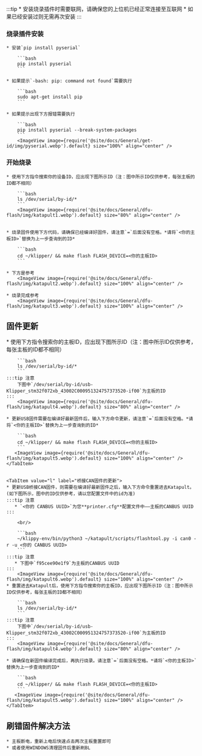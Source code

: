
:::tip
    * 安装烧录插件时需要联网，请确保您的上位机已经正常连接至互联网
    * 如果已经安装过则无需再次安装
:::

### 烧录插件安装
    * 安装`pip install pyserial`

        ```bash
        pip install pyserial
        ```

    * 如果提示`-bash: pip: command not found`需要执行

        ```bash
        sudo apt-get install pip
        ```

    * 如果提示出现下方报错需要执行

        ```bash
        pip install pyserial --break-system-packages
        ```
        <ImageView image={require('@site/docs/General/get-id/img/pyserial.webp').default} size="100%" align="center" />

### 开始烧录

    * 使用下方指令搜索你的设备ID，应出现下图所示ID（注：图中所示ID仅供参考，每张主板的ID都不相同）

        ```bash
        ls /dev/serial/by-id/*
        ```
        <ImageView image={require('@site/docs/General/dfu-flash/img/katapult1.webp').default} size="80%" align="center" />


    * 烧录固件使用下方代码，请确保已经编译好固件，请注意`=`后面没有空格。*请将`<你的主板ID>`替换为上一步查询到的ID*

        ```bash
        cd ~/klipper/ && make flash FLASH_DEVICE=<你的主板ID>
        ```

    * 下方是参考
        <ImageView image={require('@site/docs/General/dfu-flash/img/katapult2.webp').default} size="100%" align="center" />

    * 烧录完成参考
        <ImageView image={require('@site/docs/General/dfu-flash/img/katapult3.webp').default} size="100%" align="center" />

## 固件更新

<Tabs>
    <TabItem value="w" label="USB固件的更新" default>
    * 使用下方指令搜索你的主板ID，应出现下图所示ID（注：图中所示ID仅供参考，每张主板的ID都不相同）

        ```bash
        ls /dev/serial/by-id/*
        ```
    :::tip 注意
        下图中`/dev/serial/by-id/usb-Klipper_stm32f072xb_43002C000951324757373520-if00`为主板的ID
    :::
        <ImageView image={require('@site/docs/General/dfu-flash/img/katapult4.webp').default} size="80%" align="center" />

    * 更新USB固件需要在编译好最新固件后，输入下方命令更新，请注意`=`后面没有空格。*请将`<你的主板ID>`替换为上一步查询到的ID*

        ```bash
        cd ~/klipper/ && make flash FLASH_DEVICE=<你的主板ID>
        ```
       <ImageView image={require('@site/docs/General/dfu-flash/img/katapult5.webp').default} size="100%" align="center" />
    </TabItem>


    <TabItem value="l" label="桥接CAN固件的更新">
    * 更新USB桥接CAN固件，则需要在编译好最新固件之后，输入下方命令重置进去Katapult。(如下图所示，图中的ID仅供参考，请以您配置文件中的id为准)
    :::tip 注意
       * `<你的 CANBUS UUID>`为您**printer.cfg**配置文件中——主板的CANBUS UUID
    :::
        
        <br/>

        ```bash
        ~/klippy-env/bin/python3 ~/katapult/scripts/flashtool.py -i can0 -r -u <你的 CANBUS UUID>
        ```
    :::tip 注意
       * 下图中`f95cee90e1f9`为主板的CANBUS UUID
    :::
        <ImageView image={require('@site/docs/General/dfu-flash/img/katapult6.webp').default} size="100%" align="center" />
    * 重置进去Katapult后，使用下方指令搜索你的主板ID，应出现下图所示ID（注：图中所示ID仅供参考，每张主板的ID都不相同）

        ```bash
        ls /dev/serial/by-id/*
        ```
    :::tip 注意
        下图中`/dev/serial/by-id/usb-Klipper_stm32f072xb_43002C000951324757373520-if00`为主板的ID
    :::
        <ImageView image={require('@site/docs/General/dfu-flash/img/katapult4.webp').default} size="80%" align="center" />

    * 请确保在新固件编译完成后，再执行烧录。请注意`=`后面没有空格。*请将`<你的主板ID>`替换为上一步查询到的ID*

        ```bash
        cd ~/klipper/ && make flash FLASH_DEVICE=<你的主板ID>
        ```
       <ImageView image={require('@site/docs/General/dfu-flash/img/katapult5.webp').default} size="100%" align="center" />
    </TabItem>

</Tabs>

## 刷错固件解决方法

    * 主板断电，重新上电后快速点击两次主板重置即可
    * 或者使用WINDOWS清理固件后重新刷BL